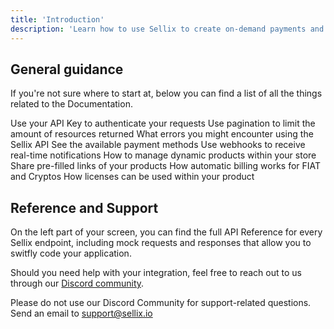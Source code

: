 ```yaml
---
title: 'Introduction'
description: 'Learn how to use Sellix to create on-demand payments and interact with your store'
---
```


## General guidance

If you're not sure where to start at, below you can find a list of all the things related to the Documentation.

<CardGroup cols={3}>
  <Card
    title="Authentication"
    icon="key-skeleton"
    href="/api-reference/authentication"
  >
    Use your API Key to authenticate your requests
  </Card>
  <Card
    title="Pagination"
    icon="page-caret-up"
    href="/api-reference/pagination"
  >
    Use pagination to limit the amount of resources returned
  </Card>
  <Card
    title="Errors"
    icon="bomb"
    href="/api-reference/errors"
  >
    What errors you might encounter using the Sellix API
  </Card>
  <Card
    title="Payment Methods"
    icon="credit-card"
    href="/api-reference/payment-methods"
  >
    See the available payment methods
  </Card>
  <Card
    title="Webhooks"
    icon="webhook"
    href="/api-reference/webhooks"
  >
    Use webhooks to receive real-time notifications
  </Card>
  <Card
    title="Dynamic Products"
    icon="conveyor-belt-arm"
    href="/api-reference/dynamic-products"
  >
    How to manage dynamic products within your store
  </Card>
  <Card
    title="Prefilled Links"
    icon="link"
    href="/api-reference/prefilled-links"
  >
    Share pre-filled links of your products
  </Card>
  <Card
    title="Subscriptions"
    icon="arrow-progress"
    href="/api-reference/subscriptions"
  >
    How automatic billing works for FIAT and Cryptos
  </Card>
  <Card
    title="Licenses"
    icon="scanner-keyboard"
    href="/api-reference/licenses"
  >
    How licenses can be used within your product
  </Card>
</CardGroup>

## Reference and Support

On the left part of your screen, you can find the full API Reference for every Sellix endpoint, including mock requests and responses that allow you to switfly code your application.

Should you need help with your integration, feel free to reach out to us through our [Discord community](https://sellix.io/discord).

<Note>Please do not use our Discord Community for support-related questions. Send an email to support@sellix.io</Note>